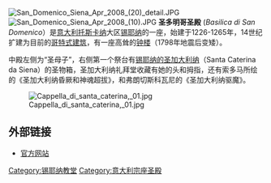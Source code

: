 {{Unreferenced |time=2009-05-12T08:42:35+00:00 }}
{{Coord|43|19|11.04|N|11|19|36.99|E|type:landmark|display=title}}
[[Image:San_Domenico_Siena_Apr_2008_(20)_detail.JPG|thumb]][[Image:San_Domenico_Siena_Apr_2008_(10).JPG|thumb]]
'''圣多明哥圣殿''' (''Basilica di San Domenico''）是[[意大利|意大利]][[托斯卡纳|托斯卡纳]]大区[[锡耶纳|锡耶纳]]的一座，始建于1226-1265年，14世纪扩建为目前的[[哥特式建筑|哥特式建筑]]，有一座高耸的[[钟楼|钟楼]]（1798年地震后变矮）。

中殿左侧为“圣母子”，右侧第一个祭台有[[聖加大利納|锡耶纳的圣加大利纳]]（Santa Caterina da Siena）的圣物箱，圣加大利纳礼拜堂收藏有她的头和拇指，还有索多马所绘的《圣加大利纳昏厥和神魂超拔》，和弗朗切斯科瓦尼的《圣加大利纳驱魔》。

[[Image:Cappella_di_santa_caterina,_01.jpg|thumb]]

== 外部链接 ==
{{Commonscat|Basilica of San Domenico (Siena)|圣多明哥圣殿 (锡耶纳)}}
*[http://www.basilicacateriniana.com/ 官方网站] {{Wayback|url=http://www.basilicacateriniana.com/ |date=20190717021358 }}  {{it icon}} {{en icon}}

{{Authority control}}
[[Category:锡耶纳教堂|Category:锡耶纳教堂]]
[[Category:意大利宗座圣殿|Category:意大利宗座圣殿]]